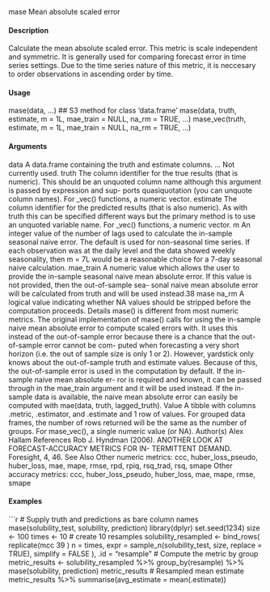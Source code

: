 mase
Mean absolute scaled error

#### Description

Calculate the mean absolute scaled error. This metric is scale independent and symmetric. It is
generally used for comparing forecast error in time series settings. Due to the time series nature of
this metric, it is neccesary to order observations in ascending order by time.

#### Usage

mase(data, ...)
## S3 method for class 'data.frame'
mase(data, truth, estimate, m = 1L,
mae_train = NULL, na_rm = TRUE, ...)
mase_vec(truth, estimate, m = 1L, mae_train = NULL, na_rm = TRUE,
...)

#### Arguments

data A data.frame containing the truth and estimate columns.
... Not currently used.
truth The column identifier for the true results (that is numeric). This should be an
unquoted column name although this argument is passed by expression and sup-
ports quasiquotation (you can unquote column names). For _vec() functions, a
numeric vector.
estimate The column identifier for the predicted results (that is also numeric). As with
truth this can be specified different ways but the primary method is to use an
unquoted variable name. For _vec() functions, a numeric vector.
m An integer value of the number of lags used to calculate the in-sample seasonal
naive error. The default is used for non-seasonal time series. If each observation
was at the daily level and the data showed weekly seasonality, then m = 7L
would be a reasonable choice for a 7-day seasonal naive calculation.
mae_train A numeric value which allows the user to provide the in-sample seasonal naive
mean absolute error. If this value is not provided, then the out-of-sample sea-
sonal naive mean absolute error will be calculated from truth and will be used
instead.38
mase
na_rm
A logical value indicating whether NA values should be stripped before the
computation proceeds.
Details
mase() is different from most numeric metrics. The original implementation of mase() calls for
using the in-sample naive mean absolute error to compute scaled errors with. It uses this instead
of the out-of-sample error because there is a chance that the out-of-sample error cannot be com-
puted when forecasting a very short horizon (i.e. the out of sample size is only 1 or 2). However,
yardstick only knows about the out-of-sample truth and estimate values. Because of this, the
out-of-sample error is used in the computation by default. If the in-sample naive mean absolute er-
ror is required and known, it can be passed through in the mae_train argument and it will be used
instead. If the in-sample data is available, the naive mean absolute error can easily be computed
with mae(data, truth, lagged_truth).
Value
A tibble with columns .metric, .estimator, and .estimate and 1 row of values.
For grouped data frames, the number of rows returned will be the same as the number of groups.
For mase_vec(), a single numeric value (or NA).
Author(s)
Alex Hallam
References
Rob J. Hyndman (2006). ANOTHER LOOK AT FORECAST-ACCURACY METRICS FOR IN-
TERMITTENT DEMAND. Foresight, 4, 46.
See Also
Other numeric metrics: ccc, huber_loss_pseudo, huber_loss, mae, mape, rmse, rpd, rpiq,
rsq_trad, rsq, smape
Other accuracy metrics: ccc, huber_loss_pseudo, huber_loss, mae, mape, rmse, smape

#### Examples
```r
# Supply truth and predictions as bare column names
mase(solubility_test, solubility, prediction)
library(dplyr)
set.seed(1234)
size <- 100
times <- 10
# create 10 resamples
solubility_resampled <- bind_rows(
replicate(mcc
39
)
n = times,
expr = sample_n(solubility_test, size, replace = TRUE),
simplify = FALSE
),
.id = "resample"
# Compute the metric by group
metric_results <- solubility_resampled %>%
group_by(resample) %>%
mase(solubility, prediction)
metric_results
# Resampled mean estimate
metric_results %>%
summarise(avg_estimate = mean(.estimate))
